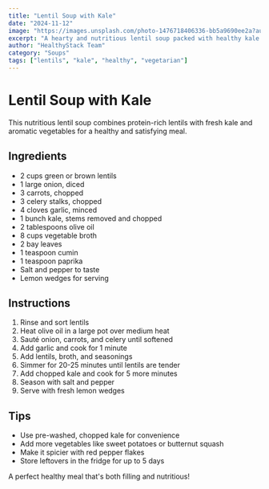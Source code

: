 ```yaml
---
title: "Lentil Soup with Kale"
date: "2024-11-12"
image: "https://images.unsplash.com/photo-1476718406336-bb5a9690ee2a?auto=format&fit=crop&w=800"
excerpt: "A hearty and nutritious lentil soup packed with healthy kale and vegetables."
author: "HealthyStack Team"
category: "Soups"
tags: ["lentils", "kale", "healthy", "vegetarian"]
---
```


# Lentil Soup with Kale

This nutritious lentil soup combines protein-rich lentils with fresh kale and aromatic vegetables for a healthy and satisfying meal.

## Ingredients

- 2 cups green or brown lentils
- 1 large onion, diced
- 3 carrots, chopped
- 3 celery stalks, chopped
- 4 cloves garlic, minced
- 1 bunch kale, stems removed and chopped
- 2 tablespoons olive oil
- 8 cups vegetable broth
- 2 bay leaves
- 1 teaspoon cumin
- 1 teaspoon paprika
- Salt and pepper to taste
- Lemon wedges for serving

## Instructions

1. Rinse and sort lentils
2. Heat olive oil in a large pot over medium heat
3. Sauté onion, carrots, and celery until softened
4. Add garlic and cook for 1 minute
5. Add lentils, broth, and seasonings
6. Simmer for 20-25 minutes until lentils are tender
7. Add chopped kale and cook for 5 more minutes
8. Season with salt and pepper
9. Serve with fresh lemon wedges

## Tips

- Use pre-washed, chopped kale for convenience
- Add more vegetables like sweet potatoes or butternut squash
- Make it spicier with red pepper flakes
- Store leftovers in the fridge for up to 5 days

A perfect healthy meal that's both filling and nutritious!
